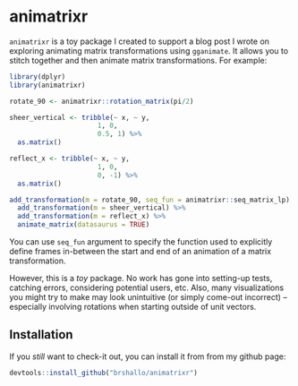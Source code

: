 # animatrixr

`animatrixr` is a toy package I created to support a blog post I wrote on exploring animating matrix transformations using `gganimate`. It allows you to stitch together and then animate matrix transformations. For example:

```r
library(dplyr)
library(animatrixr)

rotate_90 <- animatrixr::rotation_matrix(pi/2)

sheer_vertical <- tribble(~ x, ~ y,
                      1, 0,
                      0.5, 1) %>%
  as.matrix()

reflect_x <- tribble(~ x, ~ y,
                      1, 0,
                      0, -1) %>%
  as.matrix() 

add_transformation(m = rotate_90, seq_fun = animatrixr::seq_matrix_lp) %>% 
  add_transformation(m = sheer_vertical) %>% 
  add_transformation(m = reflect_x) %>% 
  animate_matrix(datasaurus = TRUE)
```

You can use `seq_fun` argument to specify the function used to explicitly define frames in-between the start and end of an animation of a matrix transformation.

However, this is a *toy* package. No work has gone into setting-up tests, catching errors, considering potential users, etc. Also, many visualizations you might try to make may look unintuitive (or simply come-out incorrect) -- especially involving rotations when starting outside of unit vectors.

## Installation

If you *still* want to check-it out, you can install it from from my github page:

```r
devtools::install_github("brshallo/animatrixr")
```
